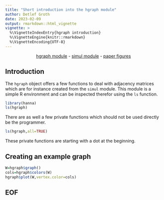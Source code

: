 ```yaml
---
title: "Short introduction into the hgraph module"
author: Detlef Groth
date: 2023-02-09
output: rmarkdown::html_vignette
vignette: >
  %\VignetteIndexEntry{hgraph introduction}
  %\VignetteEngine{knitr::rmarkdown}
  %\VignetteEncoding{UTF-8}
---
```


<center>[hgraph module](hgraph-tutorial.html) - [simul module](simul-tutorial.html) -
[paper figures](figures.html)</center>

## Introduction

The `hgraph` object offers a few functions to deal with adjacency matrices
which are for instance created from the `simul` module. This module is a
simple R environment and can be inspected therefor using the `ls` function.
  

```r
library(hanna)  
ls(hgraph)
```

There are as well a few private functions which should not be used directly be the programmer.

```r
ls(hgraph,all=TRUE)
```

These private functions are starting with a dot at the beginning.

## Creating an example graph 

```r
W=hgraph$graph()
cols=hgraph$colors(W)
hgraph$plot(W,vertex.color=cols)
```
  

## EOF



